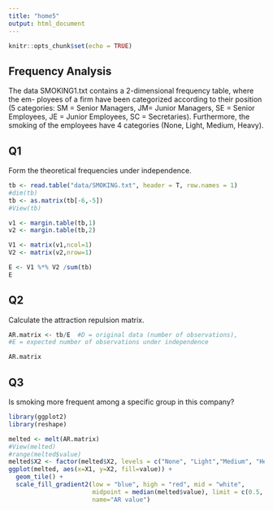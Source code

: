 ```yaml
---
title: "home5"
output: html_document
---
```


```r
knitr::opts_chunk$set(echo = TRUE)
```

## Frequency Analysis

The data SMOKING1.txt contains a 2-dimensional frequency table, where the em-
ployees of a firm have been categorized according to their position (5 categories: SM
= Senior Managers, JM= Junior Managers, SE = Senior Employees, JE = Junior
Employees, SC = Secretaries). Furthermore, the smoking of the employees have 4
categories (None, Light, Medium, Heavy).

## Q1

Form the theoretical frequencies under independence.

```r
tb <- read.table("data/SMOKING.txt", header = T, row.names = 1)
#dim(tb)
tb <- as.matrix(tb[-6,-5])
#View(tb)

v1 <- margin.table(tb,1)
v2 <- margin.table(tb,2)

V1 <- matrix(v1,ncol=1) 
V2 <- matrix(v2,nrow=1) 

E <- V1 %*% V2 /sum(tb)
E

```

## Q2

Calculate the attraction repulsion matrix.

```r
AR.matrix <- tb/E  #D = original data (number of observations), 
#E = expected number of observations under independence

AR.matrix
```

## Q3

Is smoking more frequent among a specific group in this company?

```r
library(ggplot2)
library(reshape)

melted <- melt(AR.matrix)
#View(melted)
#range(melted$value)
melted$X2 <- factor(melted$X2, levels = c("None", "Light","Medium", "Heavy"))
ggplot(melted, aes(x=X1, y=X2, fill=value)) +
  geom_tile() +
  scale_fill_gradient2(low = "blue", high = "red", mid = "white",
                       midpoint = median(melted$value), limit = c(0.5, 1.88),
                       name="AR value")
```
